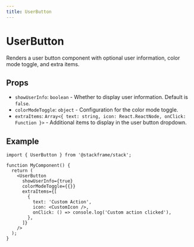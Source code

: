 ```yaml
---
title: UserButton
---
```


# UserButton

Renders a user button component with optional user information, color mode toggle, and extra items.

## Props

- `showUserInfo`: `boolean` - Whether to display user information. Default is `false`.
- `colorModeToggle`: `object` - Configuration for the color mode toggle.
- `extraItems`: `Array<{ text: string, icon: React.ReactNode, onClick: Function }>` - Additional items to display in the user button dropdown.

## Example

```tsx
import { UserButton } from '@stackframe/stack';

function MyComponent() {
  return (
    <UserButton
      showUserInfo={true}
      colorModeToggle={{}}
      extraItems={[
        {
          text: 'Custom Action',
          icon: <CustomIcon />,
          onClick: () => console.log('Custom action clicked'),
        },
      ]}
    />
  );
}
```